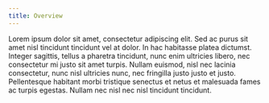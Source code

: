 ```yaml
---
title: Overview
---
```


Lorem ipsum dolor sit amet, consectetur adipiscing elit. Sed ac purus sit amet nisl tincidunt tincidunt vel at dolor. In hac habitasse platea dictumst. Integer sagittis, tellus a pharetra tincidunt, nunc enim ultricies libero, nec consectetur mi justo sit amet turpis. Nullam euismod, nisl nec lacinia consectetur, nunc nisl ultricies nunc, nec fringilla justo justo et justo. Pellentesque habitant morbi tristique senectus et netus et malesuada fames ac turpis egestas. Nullam nec nisl nec nisl tincidunt tincidunt.